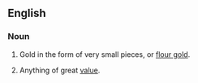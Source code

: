 ==English==

===Noun===
{{en-noun|sg=[[gold]] [[dust]]|-}}

# Gold in the form of very small pieces, or [[flour gold]].
#{{figurative}} Anything of great [[value]].